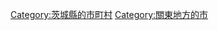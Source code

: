 {{Commonscat|Takahagi, Ibaraki}}
{{Catmore}}

{{DEFAULTSORT:Takahagi}}
[[Category:茨城縣的市町村|Category:茨城縣的市町村]]
[[Category:關東地方的市|Category:關東地方的市]]